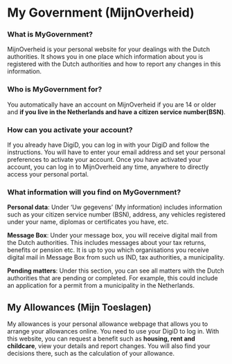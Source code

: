 # My Government (MijnOverheid)

### What is MyGovernment?

MijnOverheid is your personal website for your dealings with the Dutch authorities. It shows you in one place which information about you is registered with the Dutch authorities and how to report any changes in this information.

### Who is MyGovernment for?

You automatically have an account on MijnOverheid if you are 14 or older and **if you live in the Netherlands and have a citizen service number(BSN)**.


### How can you activate your account?

If you already have DigiD, you can log in with your DigiD and follow the instructions. You will have to enter your email address and set your personal preferences to activate your account. Once you have activated your account, you can log in to MijnOverheid any time, anywhere to directly access your personal portal.

### What information will you find on MyGovernment?

**Personal data**: Under ‘Uw gegevens’ (My information) includes information such as your citizen service number (BSN), address, any vehicles registered under your name, diplomas or certificates you have, etc.

**Message Box**: Under your message box, you will receive digital mail from the Dutch authorities. This includes messages about your tax returns, benefits or pension etc. It is up to you which organisations you receive digital mail in Message Box from such us IND, tax authorities, a municipality. 

**Pending matters**: Under this section, you can see all matters with the Dutch authorities that are pending or completed. For example, this could include an application for a permit from a municipality in the Netherlands.

## My Allowances (Mijn Toeslagen)

My allowances is your personal allowance webpage that allows you to arrange your allowances online. You need to use your DigiD to log in. With this website, you can request a benefit such as **housing, rent and childcare**, view your details and report changes. You will also find your decisions there, such as the calculation of your allowance. 

